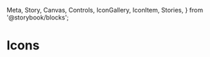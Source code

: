   Meta,
  Story,
  Canvas,
  Controls,
  IconGallery,
  IconItem,
  Stories,
} from '@storybook/blocks';

<Meta of={IconStories} />

# Icons

<Canvas>
  <Story of={IconStories.Playground} />
</Canvas>
<Controls of={IconStories.Playground} />

<Canvas withSource="none" withToolbar="true">
  <Story of={IconStories.Size} />
  <Story of={IconStories.Statuses} />
</Canvas>

<Canvas withSource="none">
  <Story of={IconStories.Statuses} />
</Canvas>

<Story of={IconStories.Statuses} />
